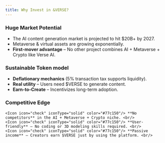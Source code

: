 ```yaml
---
title: Why Invest in &VERSE?
---
```


### Huge Market Potential
- The AI content generation market is projected to hit $20B+ by 2027.  
- Metaverse & virtual assets are growing exponentially.  
- **First-mover advantage** – No other project combines AI + Metaverse + Crypto like Verse AI. 

### Sustainable Token model
- **Deflationary mechanics** (5% transaction tax supports liquidity).  
- **Real utility** – Users need $VERSE to generate content.  
- **Earn-to-Create** – Incentivizes long-term adoption.

### Competitive Edge
    <Icon icon="check" iconType="solid" color="#77c150"/> **No competitors** in the AI + Metaverse + Crypto niche. <br/> 
    <Icon icon="check" iconType="solid" color="#77c150"/> **User-friendly** – No coding or 3D modeling skills required. <br/> 
    <Icon icon="check" iconType="solid" color="#77c150"/> **Passive income** – Creators earn $VERSE just by using the platform. <br/> 